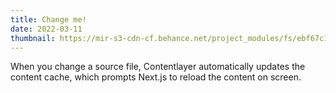 ```yaml
---
title: Change me!
date: 2022-03-11
thumbnail: https://mir-s3-cdn-cf.behance.net/project_modules/fs/ebf67c121285927.60d78237c4bbd.jpg
---
```


When you change a source file, Contentlayer automatically updates the content cache, which prompts Next.js to reload the content on screen.
